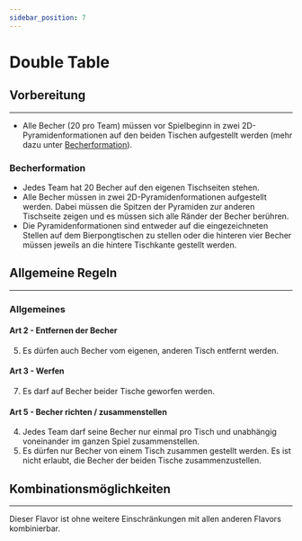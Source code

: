```yaml
---
sidebar_position: 7
---
```


# Double Table

## Vorbereitung
<hr/>

- Alle Becher (<Highlight>20</Highlight> pro Team) müssen vor Spielbeginn in <Highlight>zwei 2D-Pyramidenformationen auf den beiden Tischen</Highlight> aufgestellt werden (mehr dazu unter [Becherformation](#becherformation)).

### Becherformation

- Jedes Team hat <Highlight>20</Highlight> Becher auf <Highlight>den eigenen Tischseiten stehen</Highlight>.
- Alle Becher müssen in <Highlight>zwei 2D-Pyramidenformationen</Highlight> aufgestellt werden. Dabei <Highlight>müssen die Spitzen der Pyramiden</Highlight> zur anderen Tischseite zeigen und es müssen sich alle Ränder der Becher berühren.
- Die <Highlight>Pyramidenformationen sind entweder auf die eingezeichneten Stellen auf dem Bierpongtischen zu stellen oder die hinteren vier Becher müssen jeweils</Highlight> an die hintere Tischkante gestellt werden.

## Allgemeine Regeln
<hr/>

### Allgemeines

#### Art 2 - Entfernen der Becher

5. <Highlight>Es dürfen auch Becher vom eigenen, anderen Tisch entfernt werden.</Highlight>

#### Art 3 - Werfen

7. <Highlight>Es darf auf Becher beider Tische geworfen werden.</Highlight>

#### Art 5 - Becher richten / zusammenstellen

4. Jedes Team darf seine Becher nur einmal <Highlight>pro Tisch und unabhängig voneinander</Highlight> im ganzen Spiel zusammenstellen.
5. <Highlight>Es dürfen nur Becher von einem Tisch zusammen gestellt werden. Es ist nicht erlaubt, die Becher der beiden Tische zusammenzustellen.</Highlight>

## Kombinationsmöglichkeiten
<hr/>

Dieser Flavor ist ohne weitere Einschränkungen mit allen anderen Flavors kombinierbar.
